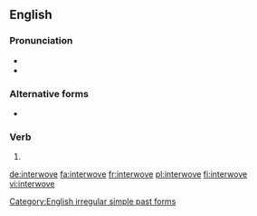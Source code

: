 ==English==

===Pronunciation===
* {{IPA|/ˈɪntəɹwoːv/|lang=en}}
* {{audio|en-us-interwove.ogg|Audio (US)|lang=en}}

===Alternative forms===
* {{l|en|interweaved}}

===Verb===
{{head|en|verb form}}

# {{en-simple past of|interweave}}

[[Category:English irregular simple past forms]]

[[de:interwove]]
[[fa:interwove]]
[[fr:interwove]]
[[pl:interwove]]
[[fi:interwove]]
[[vi:interwove]]